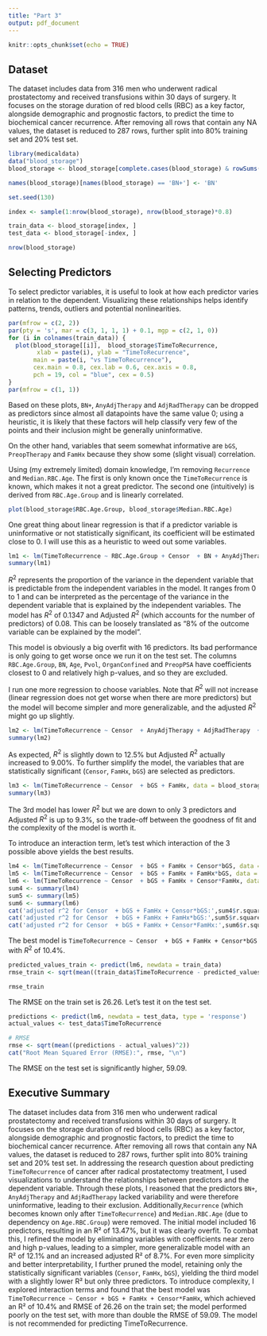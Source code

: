 ---
title: "Part 3"
output: pdf_document
---

```{r setup, include=FALSE}
knitr::opts_chunk$set(echo = TRUE)
```

## Dataset

The dataset includes data from 316 men who underwent radical prostatectomy and received transfusions within 30 days of surgery. It focuses on the storage duration of red blood cells (RBC) as a key factor, alongside demographic and prognostic factors, to predict the time to biochemical cancer recurrence. After removing all rows that contain any NA values, the dataset is reduced to 287 rows, further split into 80% training set and 20% test set.


```{r dataset}
library(medicaldata)
data("blood_storage")
blood_storage <- blood_storage[complete.cases(blood_storage) & rowSums(blood_storage == "") == 0, ]

names(blood_storage)[names(blood_storage) == 'BN+'] <- 'BN'

set.seed(130)

index <- sample(1:nrow(blood_storage), nrow(blood_storage)*0.8)

train_data <- blood_storage[index, ]
test_data <- blood_storage[-index, ]

nrow(blood_storage)
```

## Selecting Predictors

To select predictor variables, it is useful to look at how each predictor varies in relation to the dependent. Visualizing these relationships helps identify patterns, trends, outliers and potential nonlinearities. 

```{r pairplot}
par(mfrow = c(2, 2))  
par(pty = 's', mar = c(3, 1, 1, 1) + 0.1, mgp = c(2, 1, 0))
for (i in colnames(train_data)) {
  plot(blood_storage[[i]],  blood_storage$TimeToRecurrence,
        xlab = paste(i), ylab = "TimeToRecurrence",
       main = paste(i, "vs TimeToRecurrence"),
       cex.main = 0.8, cex.lab = 0.6, cex.axis = 0.8,
       pch = 19, col = "blue", cex = 0.5)
}
par(mfrow = c(1, 1))  
```

Based on these plots,  `BN+`, `AnyAdjTherapy` and `AdjRadTherapy` can be dropped as predictors since almost all datapoints have the same value 0; using a heuristic, it is likely that these factors will help classify very few of the points and their inclusion might be generally uninformative.

On the other hand, variables that seem somewhat informative are `bGS`, `PreopTherapy` and `FamHx` because they show some (slight visual) correlation.


Using (my extremely limited) domain knowledge, I'm removing `Recurrence` and `Median.RBC.Age`. The first is only known once the `TimeToRecurrence` is known, which makes it not a great predictor. The second one (intuitively) is derived from `RBC.Age.Group` and is linearly correlated.

```{r rbc_age}
plot(blood_storage$RBC.Age.Group, blood_storage$Median.RBC.Age)
```


One great thing about linear regression is that if a predictor variable is uninformative or not statistically significant, its coefficient will be estimated close to 0. I will use this as a heuristic to weed out some variables.

```{r linear_model_1}

lm1 <- lm(TimeToRecurrence ~ RBC.Age.Group + Censor  + BN + AnyAdjTherapy + AdjRadTherapy  + Age  + AA  + FamHx  + PVol  + TVol  + T.Stage  + bGS  + OrganConfined  + PreopPSA  + PreopTherapy  + Units  + sGS, data = blood_storage)
summary(lm1)
```
$R^2$ represents the proportion of the variance in the dependent variable that is predictable from the independent variables in the model. It ranges from 0 to 1 and can be interpreted as the percentage of the variance in the dependent variable that is explained by the independent variables. The model has $R^2$ of 0.1347 and Adjusted $R^2$ (which accounts for the number of predictors) of 0.08. This can be loosely translated as "8% of the outcome variable can be explained by the model".

This model is obviously a big overfit with 16 predictors. Its bad performance is only going to get worse once we run it on the test set. The columns `RBC.Age.Group`, `BN`, `Age`, `Pvol`, `OrganConfined` and `PreopPSA` have coefficients closest to 0 and relatively high p-values, and so they are excluded.

I run one more regression to choose variables. Note that $R^2$ will not increase (linear regression does not get worse when there are more predictors) but the model will become simpler and more generalizable, and the adjusted $R^2$ might go up slightly.

```{r linear_model_2}
lm2 <- lm(TimeToRecurrence ~ Censor  + AnyAdjTherapy + AdjRadTherapy  + AA  + FamHx   + TVol  + T.Stage  + bGS  + PreopTherapy  + Units  + sGS, data = blood_storage)
summary(lm2)

```
As expected, $R^2$ is slightly down to 12.5% but Adjusted $R^2$ actually increased to 9.00%. To further simplify the model, the variables that are statistically significant (`Censor`, `FamHx`, `bGS`) are selected as predictors.

```{r linear_model_3}
lm3 <- lm(TimeToRecurrence ~ Censor  + bGS + FamHx, data = blood_storage)
summary(lm3)
```
The 3rd model has lower $R^2$ but we are down to only 3 predictors and Adjusted $R^2$ is up to 9.3%, so the trade-off between the goodness of fit and the complexity of the model is worth it.

To introduce an interaction term, let's test which interaction of the 3 possible above yields the best results.


```{r}
lm4 <- lm(TimeToRecurrence ~ Censor  + bGS + FamHx + Censor*bGS, data = blood_storage)
lm5 <- lm(TimeToRecurrence ~ Censor  + bGS + FamHx + FamHx*bGS, data = blood_storage)
lm6 <- lm(TimeToRecurrence ~ Censor  + bGS + FamHx + Censor*FamHx, data = blood_storage)
sum4 <- summary(lm4)
sum5 <- summary(lm5)
sum6 <- summary(lm6)
cat('adjusted r^2 for Censor  + bGS + FamHx + Censor*bGS:',sum4$r.squared, '\n')
cat('adjusted r^2 for Censor  + bGS + FamHx + FamHx*bGS:',sum5$r.squared, '\n')
cat('adjusted r^2 for Censor  + bGS + FamHx + Censor*FamHx:',sum6$r.squared)
```
The best model is `TimeToRecurrence ~ Censor  + bGS + FamHx + Censor*bGS` with $R^2$ of 10.4%.
```{r}
predicted_values_train <- predict(lm6, newdata = train_data)
rmse_train <- sqrt(mean((train_data$TimeToRecurrence - predicted_values_train)^2))

rmse_train
```
The RMSE on the train set is 26.26. Let's test it on the test set.

```{r test_set}
predictions <- predict(lm6, newdata = test_data, type = 'response')
actual_values <- test_data$TimeToRecurrence

# RMSE
rmse <- sqrt(mean((predictions - actual_values)^2))
cat("Root Mean Squared Error (RMSE):", rmse, "\n")
```
The RMSE on the test set is significantly higher, 59.09.

## Executive Summary
The dataset includes data from 316 men who underwent radical prostatectomy and received transfusions within 30 days of surgery. It focuses on the storage duration of red blood cells (RBC) as a key factor, alongside demographic and prognostic factors, to predict the time to biochemical cancer recurrence. After removing all rows that contain any NA values, the dataset is reduced to 287 rows, further split into 80% training set and 20% test set. In addressing the research question about predicting `TimeToRecurrence` of cancer after radical prostatectomy treatment, I used visualizations to understand the relationships between predictors and the dependent variable. Through these plots, I reasoned that the predictors `BN+`, `AnyAdjTherapy` and `AdjRadTherapy` lacked variability and were therefore uninformative, leading to their exclusion. Additionally,`Recurrence` (which becomes known only after `TimeToRecurrence`) and `Median.RBC.Age` (due to dependency on `Age.RBC.Group`) were removed. The initial model included 16 predictors, resulting in an R² of 13.47%, but it was clearly overfit. To combat this, I refined the model by eliminating variables with coefficients near zero and high p-values, leading to a simpler, more generalizable model with an R² of 12.1% and an increased adjusted R² of 8.7%. For even more simplicity and better interpretability, I further pruned the model, retaining only the statistically significant variables (`Censor`, `FamHx`, `bGS`), yielding the third model with a slightly lower R² but only three predictors. To introduce complexity, I explored interaction terms and found that the best model was `TimeToRecurrence ~ Censor + bGS + FamHx + Censor*FamHx`, which achieved an R² of 10.4% and RMSE of 26.26 on the train set; the model performed poorly on the test set, with more than double the RMSE of 59.09. The model is not recommended for predicting TimeToRecurrence.

